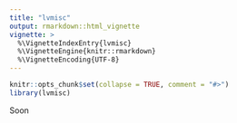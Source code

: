```yaml
---
title: "lvmisc"
output: rmarkdown::html_vignette
vignette: >
  %\VignetteIndexEntry{lvmisc}
  %\VignetteEngine{knitr::rmarkdown}
  %\VignetteEncoding{UTF-8}
---
```


```r
knitr::opts_chunk$set(collapse = TRUE, comment = "#>")
library(lvmisc)
```

Soon
